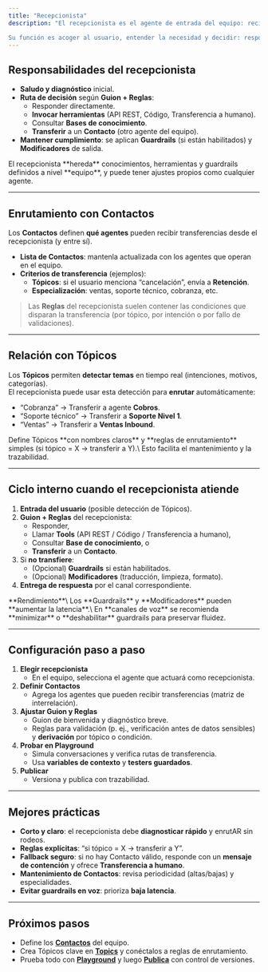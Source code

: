 ```yaml
---
title: "Recepcionista"
description: "El recepcionista es el agente de entrada del equipo: recibe todas las interacciones nuevas desde los canales asociados (Voz, WhatsApp, Webchat, Instagram, Facebook Messenger y SMS).

Su función es acoger al usuario, entender la necesidad y decidir: responder, llamar herramientas, consultar bases de conocimiento, o transferir la conversación a otro agente (un Contacto) más adecuado."
---
```


## Responsabilidades del recepcionista

- **Saludo y diagnóstico** inicial.
- **Ruta de decisión** según **Guion + Reglas**:
  - Responder directamente.
  - **Invocar herramientas** (API REST, Código, Transferencia a humano).
  - Consultar **Bases de conocimiento**.
  - **Transferir** a un **Contacto** (otro agente del equipo).
- **Mantener cumplimiento**: se aplican **Guardrails** (si están habilitados) y **Modificadores** de salida.

<info>
  El recepcionista **hereda** conocimientos, herramientas y guardrails definidos a nivel **equipo**, y puede tener ajustes propios como cualquier agente.
</info>

---

## Enrutamiento con Contactos

Los **Contactos** definen **qué agentes** pueden recibir transferencias desde el recepcionista (y entre sí).

- **Lista de Contactos**: mantenla actualizada con los agentes que operan en el equipo.
- **Criterios de transferencia** (ejemplos):
  - **Tópicos**: si el usuario menciona “cancelación”, envía a **Retención**.
  - **Especialización**: ventas, soporte técnico, cobranza, etc.

> Las **Reglas** del recepcionista suelen contener las condiciones que disparan la transferencia (por tópico, por intención o por fallo de validaciones).

---

## Relación con Tópicos

Los **Tópicos** permiten **detectar temas** en tiempo real (intenciones, motivos, categorías).\
El recepcionista puede usar esta detección para **enrutar** automáticamente:

- “Cobranza” → Transferir a agente **Cobros**.
- “Soporte técnico” → Transferir a **Soporte Nivel 1**.
- “Ventas” → Transferir a **Ventas Inbound**.

<tip>
  Define Tópicos **con nombres claros** y **reglas de enrutamiento** simples (si tópico = X → transferir a Y).\
  Esto facilita el mantenimiento y la trazabilidad.
</tip>

---

## Ciclo interno cuando el recepcionista atiende

1. **Entrada del usuario** (posible detección de Tópicos).
2. **Guion + Reglas** del recepcionista:
   - Responder,
   - Llamar **Tools** (API REST / Código / Transferencia a humano),
   - Consultar **Base de conocimiento**, o
   - **Transferir** a un **Contacto**.
3. Si **no transfiere**:
   - (Opcional) **Guardrails** si están habilitados.
   - (Opcional) **Modificadores** (traducción, limpieza, formato).
4. **Entrega de respuesta** por el canal correspondiente.

<warning>
  **Rendimiento**\
  Los **Guardrails** y **Modificadores** pueden **aumentar la latencia**.\
  En **canales de voz** se recomienda **minimizar** o **deshabilitar** guardrails para preservar fluidez.
</warning>

---

## Configuración paso a paso

1. **Elegir recepcionista**
   - En el equipo, selecciona el agente que actuará como recepcionista.
2. **Definir Contactos**
   - Agrega los agentes que pueden recibir transferencias (matriz de interrelación).
3. **Ajustar Guion y Reglas**
   - Guion de bienvenida y diagnóstico breve.
   - Reglas para validación (p. ej., verificación antes de datos sensibles) y **derivación** por tópico o condición.
4. **Probar en Playground**
   - Simula conversaciones y verifica rutas de transferencia.
   - Usa **variables de contexto** y **testers guardados**.
5. **Publicar**
   - Versiona y publica con trazabilidad.

---

## Mejores prácticas

- **Corto y claro**: el recepcionista debe **diagnosticar rápido** y enrutAR sin rodeos.
- **Reglas explícitas**: “si tópico = X → transferir a Y”.
- **Fallback seguro**: si no hay Contacto válido, responde con un **mensaje de contención** y ofrece **Transferencia a humano**.
- **Mantenimiento de Contactos**: revisa periodicidad (altas/bajas) y especialidades.
- **Evitar guardrails en voz**: prioriza **baja latencia**.

---

## Próximos pasos

- Define los [**Contactos**](../contacts) del equipo.
- Crea Tópicos clave en [**Topics**](../topics) y conéctalos a reglas de enrutamiento.
- Prueba todo con [**Playground**](../playground) y luego [**Publica**](../publishing) con control de versiones.
